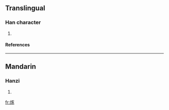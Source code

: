 ==Translingual==
===Han character===
{{Han char|rn=86|rad=火|as=07|sn=11|four=9183<sub>2</sub>|canj=火一尸人 (FMSO)}}
# {{defn|Han|sort=火07}}
====References====
{{Han ref|kx=0672.010|dkj=19056|dj=1080.200|hdz=32204.030|uh=70FC|ud=28924|bh=D652|bd=54866}}

----
==Mandarin==
===Hanzi===
{{cmn-hanzi|pin=[[hū]] ([[hu1]]), [[hūn]] ([[hun1]])|wg=hu<sup>1</sup>, hun<sup>1</sup>}}
# {{defn|Mandarin}}

[[fr:烼]]